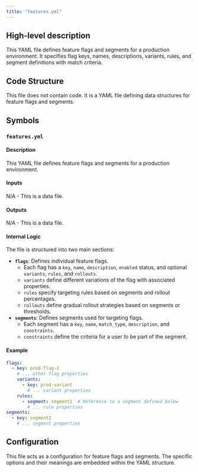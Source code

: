 ```yaml
---
title: "features.yml"
---
```


## High-level description
This YAML file defines feature flags and segments for a production environment. It specifies flag keys, names, descriptions, variants, rules, and segment definitions with match criteria.

## Code Structure
This file does not contain code. It is a YAML file defining data structures for feature flags and segments. 

## Symbols
### `features.yml`
#### Description
This YAML file defines feature flags and segments for a production environment.

#### Inputs
N/A - This is a data file.

#### Outputs
N/A - This is a data file.

#### Internal Logic
The file is structured into two main sections:

* **`flags`**: Defines individual feature flags.
    * Each flag has a `key`, `name`, `description`, `enabled` status, and optional `variants`, `rules`, and `rollouts`.
    * `variants` define different variations of the flag with associated properties.
    * `rules` specify targeting rules based on segments and rollout percentages.
    * `rollouts` define gradual rollout strategies based on segments or thresholds.
* **`segments`**: Defines segments used for targeting flags.
    * Each segment has a `key`, `name`, `match_type`, `description`, and `constraints`.
    * `constraints` define the criteria for a user to be part of the segment.

#### Example
```yaml
flags:
  - key: prod-flag-1
    # ... other flag properties
    variants:
      - key: prod-variant
        # ... variant properties
    rules:
      - segment: segment2  # Reference to a segment defined below
        # ... rule properties
segments:
  - key: segment2
    # ... segment properties
```

## Configuration
This file acts as a configuration for feature flags and segments. The specific options and their meanings are embedded within the YAML structure. 

